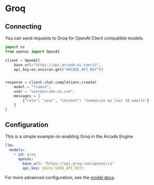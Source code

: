 # Groq

## Connecting

You can send requests to Groq for OpenAI Client compatible models.

```python
import os
from openai import OpenAI

client = OpenAI(
    base_url="https://api.arcade-ai.com/v1",
    api_key=os.environ.get("ARCADE_API_KEY"))


response = client.chat.completions.create(
    model = "llama3",
    user = "user@arcade-ai.com",
    messages = [
        {"role": "user", "content": "Summarize my last 10 emails"}
    ]
)
```

## Configuration

This is a simple example on enabling Groq in the Arcade Engine

```yaml
llm:
  models:
    - id: groq
      openai:
        base_url: "https://api.groq.com/openai/v1"
        api_key: ${env:GROQ_API_KEY}
```

For more advanced configuration, see the [model docs](/home/configuration/models#openai)
